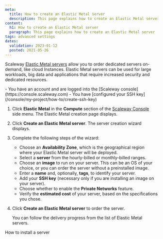 ```yaml
---
meta:
  title: How to create an Elastic Metal server
  description: This page explains how to create an Elastic Metal server
content:
  h1: How to create an Elastic Metal server
  paragraph: This page explains how to create an Elastic Metal server
tags: advanced settings
dates:
  validation: 2023-01-12
  posted: 2021-05-26
---
```


Scaleway [Elastic Metal servers](https://www.scaleway.com/en/elastic-metal/) allow you to order dedicated servers on-demand, like cloud Instances. Elastic Metal servers can be used for large workloads, big data and applications that require increased security and dedicated resources.

<Macro id="iam-requirements" />

<Message type="requirement">
  - You have an account and are logged into the [Scaleway console](https://console.scaleway.com) 
  - You have [configured your SSH key](/console/my-project/how-to/create-ssh-key)
</Message>

1. Click **Elastic Metal** in the **Compute** section of the [Scaleway Console](https://console.scaleway.com) side menu. The Elastic Metal creation page displays.
2. Click **Create an Elastic Metal server**. The server creation wizard displays.
3. Complete the following steps of the wizard:
    - Choose an **Availability Zone**, which is the geographical region where your Elastic Metal server will be deployed.
    - Select a **server** from the hourly-billed or monthly-billed ranges.
    - Choose an **image** to run on your server. This can be an OS of your choice, or you can order the server without a preinstalled image.
    - Enter a **name** and, optionally, **tags**, to identify your server.
    - Add your **SSH key** (necessary only if you are installing an image on your server).
    - Choose whether to enable the **Private Networks** feature.
    - Verify the **estimated cost** of your server, based on the specifications you chose.
4. Click **Create an Elastic Metal server** to order the server.

    You can follow the delivery progress from the list of Elastic Metal servers.


<Navigation title="See Also">
  <NextButton to="/compute/elastic-metal/how-to/install-server/">How to install a server</NextButton>
</Navigation>

